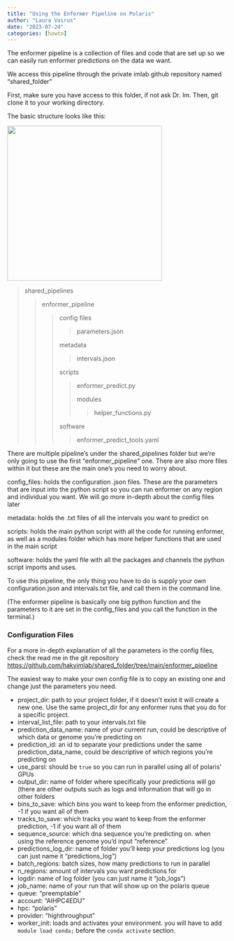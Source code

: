 ```yaml
---
title: "Using the Enformer Pipeline on Polaris"
author: "Laura Vairus"
date: "2023-07-24"
categories: [howto]
---
```


The enformer pipeline is a collection of files and code that are set up so we can easily run enformer predictions on the data we want.

We access this pipeline through the private imlab github repository named "shared_folder"

First, make sure you have access to this folder, if not ask Dr. Im. Then, git clone it to your working directory.

The basic structure looks like this:

![](IMG_5405.jpg){width="354"}

> shared_pipelines
>
> > enformer_pipeline
> >
> > > config files
> > >
> > > > parameters.json
> > >
> > > metadata
> > >
> > > > intervals.json
> > >
> > > scripts
> > >
> > > > enformer_predict.py
> > > >
> > > > modules
> > > >
> > > > > helper_functions.py
> > >
> > > software
> > >
> > > > enformer_predict_tools.yaml

There are multiple pipeline's under the shared_pipelines folder but we're only going to use the first "enformer_pipeline" one. There are also more files within it but these are the main one's you need to worry about.

config_files: holds the configuration .json files. These are the parameters that are input into the python script so you can run enformer on any region and individual you want. We will go more in-depth about the config files later

metadata: holds the .txt files of all the intervals you want to predict on

scripts: holds the main python script with all the code for running enformer, as well as a modules folder which has more helper functions that are used in the main script

software: holds the yaml file with all the packages and channels the python script imports and uses.

To use this pipeline, the only thing you have to do is supply your own configuration.json and intervals.txt file, and call them in the command line.

(The enformer pipeline is basically one big python function and the parameters to it are set in the config_files and you call the function in the terminal.)

### Configuration Files

For a more in-depth explanation of all the parameters in the config files, check the read me in the git repository <https://github.com/hakyimlab/shared_folder/tree/main/enformer_pipeline>

The easiest way to make your own config file is to copy an existing one and change just the parameters you need.

-   project_dir: path to your project folder, if it doesn't exist it will create a new one. Use the same project_dir for any enformer runs that you do for a specific project.
-   interval_list_file: path to your intervals.txt file
-   prediction_data_name: name of your current run, could be descriptive of which data or genome you're predicting on
-   prediction_id: an id to separate your predictions under the same prediction_data_name, could be descriptive of which regions you're predicting on
-   use_parsl: should be `true` so you can run in parallel using all of polaris' GPUs
-   output_dir: name of folder where specifically your predictions will go (there are other outputs such as logs and information that will go in other folders
-   bins_to_save: which bins you want to keep from the enformer prediction, -1 if you want all of them
-   tracks_to_save: which tracks you want to keep from the enformer prediction, -1 if you want all of them
-   sequence_source: which dna sequence you're predicting on. when using the reference genome you'd input "reference"
-   predictions_log_dir: name of folder you'll keep your predictions log (you can just name it "predictions_log")
-   batch_regions: batch sizes, how many predictions to run in parallel
-   n_regions: amount of intervals you want predictions for
-   logdir: name of log folder (you can just name it "job_logs")
-   job_name: name of your run that will show up on the polaris queue
-   queue: "preemptable"
-   account: "AIHPC4EDU"
-   hpc: "polaris"
-   provider: "highthroughput"
-   worker_init: loads and activates your environment. you will have to add `module load conda;` before the `conda activate` section.
